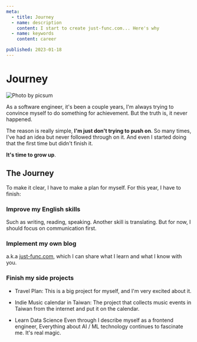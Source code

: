 ```yaml
---
meta:
  - title: Journey
  - name: description
    content: I start to create just-func.com... Here's why
  - name: keywords
    content: career

published: 2023-01-18
---
```


# Journey

![Photo by picsum](https://picsum.photos/seed/picsum/1200/630.webp)

As a software engineer, it's been a couple years,
I'm always trying to convince myself to do something for achievement.
But the truth is, it never happened.

The reason is really simple, **I'm just don't trying to push on**.
So many times, I've had an idea but never followed through on it.
And even I started doing that the first time but didn't finish it.

**It's time to grow up**.

## The Journey

To make it clear, I have to make a plan for myself.
For this year, I have to finish:

### Improve my English skills

Such as writing, reading, speaking.
Another skill is translating.
But for now, I should focus on communication first.

### Implement my own blog

a.k.a [just-func.com](/),
which I can share what I learn and what I know with you.

### Finish my side projects

- Travel Plan:
  This is a big project for myself, and I'm very excited about it.
- Indie Music calendar in Taiwan:
  The project that collects music events in Taiwan from the internet and put it on the calendar.

- Learn Data Science
  Even through I describe myself as a frontend engineer,
  Everything about AI / ML technology continues to fascinate me.
  It's real magic.
